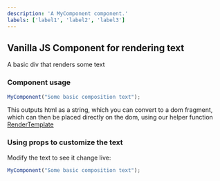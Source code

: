 ```yaml
---
description: 'A MyComponent component.'
labels: ['label1', 'label2', 'label3']
---
```



## Vanilla JS Component for rendering text

A basic div that renders some text

### Component usage
```js
MyComponent("Some basic composition text");
```
This outputs html as a string, which you can convert to a dom fragment, which can then be placed directly on the dom,
using our helper function [RenderTemplate](https://bit.dev/teambit/html/modules/render-template)

### Using props to customize the text

Modify the text to see it change live:
```js live
MyComponent("Some basic composition text");
```

